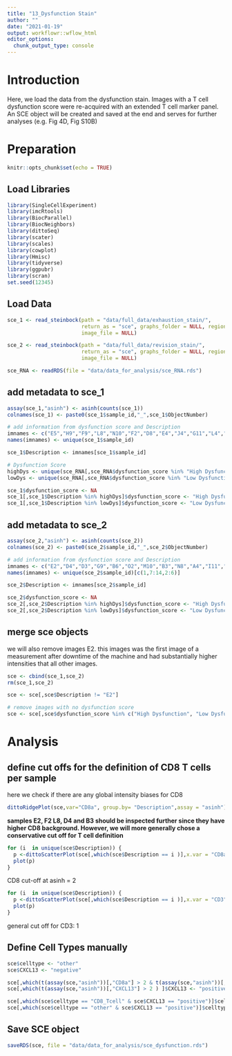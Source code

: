 ```yaml
---
title: "13_Dysfunction Stain"
author: ""
date: "2021-01-19"
output: workflowr::wflow_html
editor_options:
  chunk_output_type: console
---
```


# Introduction
Here, we load the data from the dysfunction stain. Images with a T cell dysfunction score were re-acquired with an extended T cell marker panel. An SCE object will be created and saved at the end and serves for further analyses (e.g. Fig 4D, Fig S10B)

# Preparation

```r
knitr::opts_chunk$set(echo = TRUE)
```

## Load Libraries

```r
library(SingleCellExperiment)
library(imcRtools)
library(BiocParallel)
library(BiocNeighbors)
library(dittoSeq)
library(scater)
library(scales)
library(cowplot)
library(Hmisc)
library(tidyverse)
library(ggpubr)
library(scran)
set.seed(12345)
```

## Load Data

```r
sce_1 <- read_steinbock(path = "data/full_data/exhaustion_stain/",
                        return_as = "sce", graphs_folder = NULL, regionprops_folder = NULL, 
                        image_file = NULL)

sce_2 <- read_steinbock(path = "data/full_data/revision_stain/",
                        return_as = "sce", graphs_folder = NULL, regionprops_folder = NULL,
                        image_file = NULL)

sce_RNA <- readRDS(file = "data/data_for_analysis/sce_RNA.rds")
```

## add metadata to sce_1

```r
assay(sce_1,"asinh") <- asinh(counts(sce_1))
colnames(sce_1) <- paste0(sce_1$sample_id,"_",sce_1$ObjectNumber)

# add information from dysfunction score and Description
imnames <- c("E5","H9","F9","L8","N10","F2","D8","E4","J4","G11","L4","O9")
names(imnames) <- unique(sce_1$sample_id)

sce_1$Description <- imnames[sce_1$sample_id]

# Dysfunction Score
highDys <- unique(sce_RNA[,sce_RNA$dysfunction_score %in% "High Dysfunction"]$Description)
lowDys <- unique(sce_RNA[,sce_RNA$dysfunction_score %in% "Low Dysfunction"]$Description)

sce_1$dysfunction_score <- NA
sce_1[,sce_1$Description %in% highDys]$dysfunction_score <- "High Dysfunction"
sce_1[,sce_1$Description %in% lowDys]$dysfunction_score <- "Low Dysfunction"
```

## add metadata to sce_2

```r
assay(sce_2,"asinh") <- asinh(counts(sce_2))
colnames(sce_2) <- paste0(sce_2$sample_id,"_",sce_2$ObjectNumber)

# add information from dysfunction score and Description
imnames <- c("E2","D4","D3","G9","B6","O2","M10","B3","N8","A4","I11","K2","I5","M9")
names(imnames) <- unique(sce_2$sample_id)[c(1,7:14,2:6)]

sce_2$Description <- imnames[sce_2$sample_id]

sce_2$dysfunction_score <- NA
sce_2[,sce_2$Description %in% highDys]$dysfunction_score <- "High Dysfunction"
sce_2[,sce_2$Description %in% lowDys]$dysfunction_score <- "Low Dysfunction"
```

## merge sce objects
we will also remove images E2. this images was the first image of a measurement after downtime of the machine and had substantially higher intensities that all other images.

```r
sce <- cbind(sce_1,sce_2)
rm(sce_1,sce_2)

sce <- sce[,sce$Description != "E2"]

# remove images with no dysfunction score
sce <- sce[,sce$dysfunction_score %in% c("High Dysfunction", "Low Dysfunction")]
```

# Analysis

## define cut offs for the definition of CD8 T cells per sample
here we check if there are any global intensity biases for CD8

```r
dittoRidgePlot(sce,var="CD8a", group.by= "Description",assay = "asinh")
```
__samples E2, F2 L8, D4 and B3 should be inspected further since they have higher CD8 background. However, we will more generally chose a conservative cut off for T cell definition__

```r
for (i  in unique(sce$Description)) {
  p <-dittoScatterPlot(sce[,which(sce$Description == i )],x.var = "CD8a",y.var = "CXCL13",assay.x = "asinh",assay.y = "asinh", main=i,)
  plot(p)
}
```

CD8 cut-off at asinh = 2

```r
for (i  in unique(sce$Description)) {
  p <-dittoScatterPlot(sce[,which(sce$Description == i )],x.var = "CD3",y.var = "CD8a",assay.x = "asinh",assay.y = "asinh", main=i,)
  plot(p)
}
```

general cut off for CD3: 1

## Define Cell Types manually

```r
sce$celltype <- "other"
sce$CXCL13 <- "negative"

sce[,which(t(assay(sce,"asinh"))[,"CD8a"] > 2 & t(assay(sce,"asinh"))[,"CD3"] > 1) ]$celltype <- "CD8_Tcell"
sce[,which(t(assay(sce,"asinh"))[,"CXCL13"] > 2 ) ]$CXCL13 <- "positive"

sce[,which(sce$celltype == "CD8_Tcell" & sce$CXCL13 == "positive")]$celltype <- "CD8_CXCL13+_Tcell"
sce[,which(sce$celltype == "other" & sce$CXCL13 == "positive")]$celltype <- "other_CXCL13+"
```

## Save SCE object

```r
saveRDS(sce, file = "data/data_for_analysis/sce_dysfunction.rds")
```
